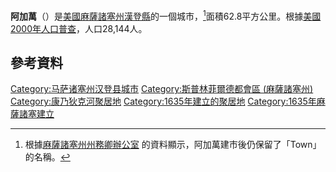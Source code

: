 {{Infobox settlement
| name = {{PAGENAME}}
| native_name = {{lang|en|Agawam}}
| image_skyline = File:CT Route 187 northbound, Feeding Hills MA.jpg
| imagesize = 250px
| image_caption = 
| image_seal = File:Seal of Agawam, Massachusetts.svg
| pushpin_map = USA#USA Massachusetts
| pushpin_label_position = left
| pushpin_map_caption = {{PAGENAME}}的位置
| settlement_type = 市鎮
| subdivision_type = 國家
| subdivision_name = {{USA}}
| subdivision_type1 = [[美國行政區劃|州]]
| subdivision_name1 = {{flag|Massachusetts}}
| subdivision_type2 = [[麻薩諸塞州行政區劃|縣]]
| subdivision_name2 = [[漢登縣|漢登縣]]
| established_title = 建立
| established_date = 1636年7月13日
| established_title2 = 市級地位
| established_date2 = 1855年5月17日
| elevation_m =
| area_total_km2 = 62.8
| area_land_km2 = 60.2
| area_water_km2 = 2.6
| population_as_of = [[2010年美國人口普查|2010年普查]]
| pop_est_as_of = 2016年
| population_total = 28,438
| population_est = 28718
| population_density_km2 = auto
| timezone =[[北美東部時區|北美東部時區]]
| utc_offset = -5
| timezone_DST = 北美東部時區
| utc_offset_DST = -4
| coordinates = {{coord|42|04|10|N|72|36|55|W|region:US|display=inline,title}}
| postal_code_type = [[美國郵區編號|郵政號碼]]
| postal_code = 01001
| area_code = +1 413
| blank2_name = [[地名資訊系統|GNIS]] ID
| blank2_info = 0608970
| blank_name = [[聯邦資料處理標準|FIPS]]號碼
| blank_info = 25-00840
| government_type = [[市長-議會制政府|市長-議會制政府]]
| website = {{url|www.agawam.ma.us}}
}}

'''阿加萬'''（{{lang-en|Agawam}}）是[[美國|美國]][[麻薩諸塞州|麻薩諸塞州]][[漢登縣|漢登縣]]的一個城市，<ref>根據[http://www.sec.state.ma.us/cis/cispdf/ma_city_town.pdf 麻薩諸塞州州務卿辦公室] {{Wayback|url=http://www.sec.state.ma.us/cis/cispdf/ma_city_town.pdf |date=20061005033706 }}的資料顯示，阿加萬建市後仍保留了「Town」的名稱。</ref>面積62.8平方公里。根據[[美國2000年人口普查|美國2000年人口普查]]，人口28,144人。

==參考資料==
{{commonscat|Agawam, Massachusetts}}
{{Reflist}}

{{Massachusetts}}

{{DEFAULTSORT:Agawam, Massachusetts}}
[[Category:马萨诸塞州汉登县城市|Category:马萨诸塞州汉登县城市]]
[[Category:斯普林菲爾德都會區_(麻薩諸塞州)|Category:斯普林菲爾德都會區 (麻薩諸塞州)]]
[[Category:康乃狄克河聚居地|Category:康乃狄克河聚居地]]
[[Category:1635年建立的聚居地|Category:1635年建立的聚居地]]
[[Category:1635年麻薩諸塞建立|Category:1635年麻薩諸塞建立]]